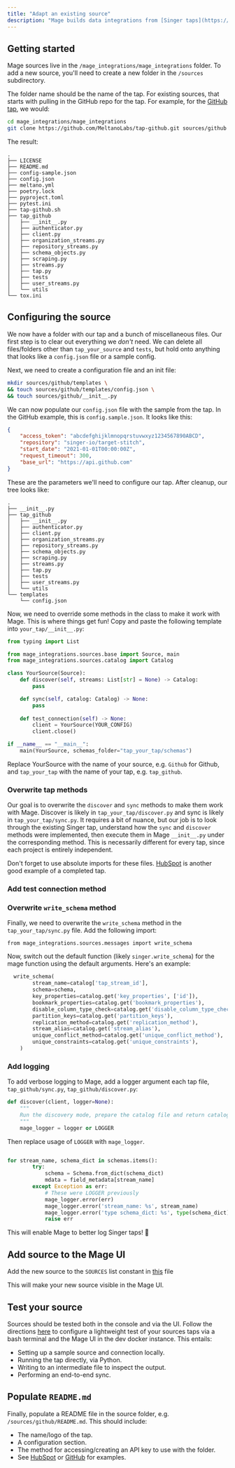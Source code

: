 ```yaml
---
title: "Adapt an existing source"
description: "Mage builds data integrations from [Singer taps](https://www.singer.io/#taps), so if there's a Singer source you want to use that isn't supported yet, you can adapt it yourself!"
---
```


## Getting started

Mage sources live in the `/mage_integrations/mage_integrations` folder. To add a new source, you'll need to create a new folder in the `/sources` subdirectory.

The folder name should be the name of the tap. For existing sources, that starts with pulling in the GitHub repo for the tap. For example, for the [GitHub tap](https://github.com/MeltanoLabs/tap-github), we would:

```bash
cd mage_integrations/mage_integrations
git clone https://github.com/MeltanoLabs/tap-github.git sources/github
```

The result:

```
.
├── LICENSE
├── README.md
├── config-sample.json
├── config.json
├── meltano.yml
├── poetry.lock
├── pyproject.toml
├── pytest.ini
├── tap-github.sh
├── tap_github
│   ├── __init__.py
│   ├── authenticator.py
│   ├── client.py
│   ├── organization_streams.py
│   ├── repository_streams.py
│   ├── schema_objects.py
│   ├── scraping.py
│   ├── streams.py
│   ├── tap.py
│   ├── tests
│   ├── user_streams.py
│   └── utils
└── tox.ini
```

## Configuring the source

We now have a folder with our tap and a bunch of miscellaneous files. Our first step is to clear out everything we _don't_ need. We can delete all files/folders other than `tap_your_source` and `tests`, but hold onto anything that looks like a `config.json` file or a sample config.

Next, we need to create a configuration file and an init file:

```bash
mkdir sources/github/templates \
&& touch sources/github/templates/config.json \
&& touch sources/github/__init__.py
```

We can now populate our `config.json` file with the sample from the tap. In the GitHub example, this is `config.sample.json`. It looks like this:

```json
{
    "access_token": "abcdefghijklmnopqrstuvwxyz1234567890ABCD",
    "repository": "singer-io/target-stitch",
    "start_date": "2021-01-01T00:00:00Z",
    "request_timeout": 300,
    "base_url": "https://api.github.com"
}
```

These are the parameters we'll need to configure our tap. After cleanup, our tree looks like:

```
.
├── __init__.py
├── tap_github
│   ├── __init__.py
│   ├── authenticator.py
│   ├── client.py
│   ├── organization_streams.py
│   ├── repository_streams.py
│   ├── schema_objects.py
│   ├── scraping.py
│   ├── streams.py
│   ├── tap.py
│   ├── tests
│   ├── user_streams.py
│   └── utils
└── templates
    └── config.json
```

Now, we need to override some methods in the class to make it work with Mage. This is where things get fun! Copy and paste the following template into `your_tap/__init__.py`:

```python
from typing import List

from mage_integrations.sources.base import Source, main
from mage_integrations.sources.catalog import Catalog

class YourSource(Source):
    def discover(self, streams: List[str] = None) -> Catalog:
        pass

    def sync(self, catalog: Catalog) -> None:
        pass
    
    def test_connection(self) -> None:
        client = YourSource(YOUR_CONFIG)
        client.close()

if __name__ == "__main__":
    main(YourSource, schemas_folder="tap_your_tap/schemas")
```

Replace YourSource with the name of your source, e.g. `Github` for Github, and `tap_your_tap` with the name of your tap, e.g. `tap_github`.

### Overwrite tap methods

Our goal is to overwrite the `discover` and `sync` methods to make them work with Mage. Discover is likely in `tap_your_tap/discover.py` and sync is likely in `tap_your_tap/sync.py`. It requires a bit of nuance, but our job is to look through the existing Singer tap, understand how the `sync` and `discover` methods were implemented, then execute them in Mage `__init__.py` under the corresponding method. This is necessarily different for every tap, since each project is entirely independent.

Don't forget to use absolute imports for these files. [HubSpot](https://github.com/mage-ai/mage-ai/tree/master/mage_integrations/mage_integrations/sources/hubspot) is another good example of a completed tap.

### Add test connection method

<Snippet file="test-connection.mdx"/>

### Overwrite `write_schema` method

Finally, we need to overwrite the `write_schema` method in the `tap_your_tap/sync.py` file. Add the following import:

`from mage_integrations.sources.messages import write_schema`

Now, switch out the default function (likely `singer.write_schema`) for the mage function using the default arguments. Here's an example:

```python
  write_schema(
        stream_name=catalog['tap_stream_id'],
        schema=schema,
        key_properties=catalog.get('key_properties', ['id']),
        bookmark_properties=catalog.get('bookmark_properties'),
        disable_column_type_check=catalog.get('disable_column_type_check'),
        partition_keys=catalog.get('partition_keys'),
        replication_method=catalog.get('replication_method'),
        stream_alias=catalog.get('stream_alias'),
        unique_conflict_method=catalog.get('unique_conflict_method'),
        unique_constraints=catalog.get('unique_constraints'),
    )
```

### Add logging

To add verbose logging to Mage, add a logger argument each tap file, `tap_github/sync.py`, `tap_github/discover.py`:

```python
def discover(client, logger=None):
    """
    Run the discovery mode, prepare the catalog file and return catalog.
    """
    mage_logger = logger or LOGGER
```

Then replace usage of `LOGGER` with `mage_logger`.

```python

for stream_name, schema_dict in schemas.items():
        try:
            schema = Schema.from_dict(schema_dict)
            mdata = field_metadata[stream_name]
        except Exception as err:
            # These were LOGGER previously
            mage_logger.error(err)
            mage_logger.error('stream_name: %s', stream_name)
            mage_logger.error('type schema_dict: %s', type(schema_dict))
            raise err
```

This will enable Mage to better log Singer taps! 🥳

## Add source to the Mage UI

Add the new source to the `SOURCES` list constant in [this](https://github.com/mage-ai/mage-ai/blob/master/mage_ai/data_integrations/sources/constants.py) file

This will make your new source visible in the Mage UI.

## Test your source

Sources should be tested both in the console and via the UI. Follow the directions [here](https://github.com/mage-ai/mage-ai/blob/master/mage_integrations/README.md#testing-sync-locally) to configure a lightweight test of your sources taps via a bash terminal and the Mage UI in the dev docker instance. This entails:

- Setting up a sample source and connection locally.
- Running the tap directly, via Python.
- Writing to an intermediate file to inspect the output.
- Performing an end-to-end sync.

## Populate `README.md`

Finally, populate a README file in the source folder, e.g. `/sources/github/README.md`. This should include:

* The name/logo of the tap.
* A configuration section.
* The method for accessing/creating an API key to use with the folder.
* See [HubSpot](https://github.com/mage-ai/mage-ai/tree/master/mage_integrations/mage_integrations/sources/hubspot) or [GitHub](https://github.com/mage-ai/mage-ai/tree/master/mage_integrations/mage_integrations/sources/github) for examples.
